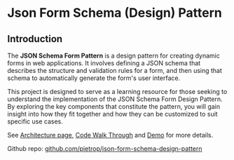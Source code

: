 

<Meta title="Introduction" component={Form} />


# Json Form Schema (Design) Pattern 
## Introduction 

The **JSON Schema Form Pattern** is a design pattern for creating dynamic forms in web applications. It involves defining a JSON schema that describes the structure and validation rules for a form, and then using that schema to automatically generate the form's user interface.

This project is designed to serve as a learning resource for those seeking to understand the implementation of the JSON Schema Form Design Pattern. By exploring the key components that constitute the pattern, you will gain insight into how they fit together and how they can be customized to suit specific use cases.

See [Architecture page](/docs/architecture-overview--page), [Code Walk Through](/docs/architecture-codewalkthrough--page) and [Demo](/docs/demo--with-hooks) for more details.

Github repo: [github.com/pietrop/json-form-schema-design-pattern](https://github.com/pietrop/json-form-schema-design-pattern)
